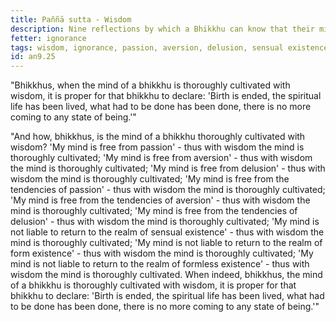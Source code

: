 ```yaml
---
title: Paññā sutta - Wisdom
description: Nine reflections by which a Bhikkhu can know that their mind is thoroughly cultivated with wisdom.
fetter: ignorance
tags: wisdom, ignorance, passion, aversion, delusion, sensual existence, form existence, formless existence, an, an9
id: an9.25
---
```


"Bhikkhus, when the mind of a bhikkhu is thoroughly cultivated with wisdom, it is proper for that bhikkhu to declare: 'Birth is ended, the spiritual life has been lived, what had to be done has been done, there is no more coming to any state of being.'"

"And how, bhikkhus, is the mind of a bhikkhu thoroughly cultivated with wisdom? 'My mind is free from passion' - thus with wisdom the mind is thoroughly cultivated; 'My mind is free from aversion' - thus with wisdom the mind is thoroughly cultivated; 'My mind is free from delusion' - thus with wisdom the mind is thoroughly cultivated; 'My mind is free from the tendencies of passion' - thus with wisdom the mind is thoroughly cultivated; 'My mind is free from the tendencies of aversion' - thus with wisdom the mind is thoroughly cultivated; 'My mind is free from the tendencies of delusion' - thus with wisdom the mind is thoroughly cultivated; 'My mind is not liable to return to the realm of sensual existence' - thus with wisdom the mind is thoroughly cultivated; 'My mind is not liable to return to the realm of form existence' - thus with wisdom the mind is thoroughly cultivated; 'My mind is not liable to return to the realm of formless existence' - thus with wisdom the mind is thoroughly cultivated. When indeed, bhikkhus, the mind of a bhikkhu is thoroughly cultivated with wisdom, it is proper for that bhikkhu to declare: 'Birth is ended, the spiritual life has been lived, what had to be done has been done, there is no more coming to any state of being.'"